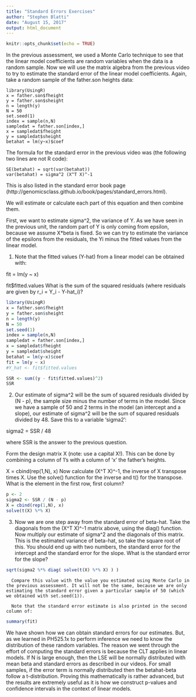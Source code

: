 ---
title: "Standard Errors Exercises"
author: "Stephen Blatti"
date: "August 15, 2017"
output: html_document
---

```{r setup, include=FALSE}
knitr::opts_chunk$set(echo = TRUE)
```

In the previous assessment, we used a Monte Carlo technique to see that the linear model coefficients are random variables when the data is a random sample. Now we will use the matrix algebra from the previous video to try to estimate the standard error of the linear model coefficients. Again, take a random sample of the father.son heights data:

    library(UsingR)
    x = father.son$fheight
    y = father.son$sheight
    n = length(y)
    N = 50
    set.seed(1)
    index = sample(n,N)
    sampledat = father.son[index,]
    x = sampledat$fheight
    y = sampledat$sheight
    betahat = lm(y~x)$coef

The formula for the standard error in the previous video was (the following two lines are not R code):

    SE(betahat) = sqrt(var(betahat))
    var(betahat) = sigma^2 (X^T X)^-1

This is also listed in the standard error book page (http://genomicsclass.github.io/book/pages/standard_errors.html).

We will estimate or calculate each part of this equation and then combine them.

First, we want to estimate sigma^2, the variance of Y. As we have seen in the previous unit, the random part of Y is only coming from epsilon, because we assume X*beta is fixed. So we can try to estimate the variance of the epsilons from the residuals, the Yi minus the fitted values from the linear model.

1. Note that the fitted values (Y-hat) from a linear model can be obtained with:

fit = lm(y ~ x)

fit$fitted.values
What is the sum of the squared residuals (where residuals are given by r_i = Y_i - Y-hat_i)?

```{r}
library(UsingR)
x = father.son$fheight
y = father.son$sheight
n = length(y)
N = 50
set.seed(1)
index = sample(n,N)
sampledat = father.son[index,]
x = sampledat$fheight
y = sampledat$sheight
betahat = lm(y~x)$coef
fit = lm(y ~ x)
#Y_hat <- fit$fitted.values

SSR <- sum((y - fit$fitted.values)^2)
SSR

```

2. Our estimate of sigma^2 will be the sum of squared residuals divided by (N - p), the sample size minus the number of terms in the model. Since we have a sample of 50 and 2 terms in the model (an intercept and a slope), our estimate of sigma^2 will be the sum of squared residuals divided by 48. Save this to a variable 'sigma2':

sigma2 = SSR / 48

where SSR is the answer to the previous question.


Form the design matrix X (note: use a capital X!). This can be done by combining a column of 1's with a column of 'x' the father's heights.

X = cbind(rep(1,N), x)
Now calculate (X^T X)^-1, the inverse of X transpose times X. Use the solve() function for the inverse and t() for the transpose. What is the element in the first row, first column?

```{r}
p <- 2
sigma2 <- SSR / (N - p)
X = cbind(rep(1,N), x)
solve(t(X) %*% X)

```

3. Now we are one step away from the standard error of beta-hat. Take the diagonals from the (X^T X)^-1 matrix above, using the diag() function. Now multiply our estimate of sigma^2 and the diagonals of this matrix. This is the estimated variance of beta-hat, so take the square root of this. You should end up with two numbers, the standard error for the intercept and the standard error for the slope.
What is the standard error for the slope?

```{r}
sqrt(sigma2 %*% diag( solve(t(X) %*% X) ) )
```

      Compare this value with the value you estimated using Monte Carlo in the previous assessment. It will not be the same, because we are only estimating the standard error given a particular sample of 50 (which we obtained with set.seed(1)).
      
      Note that the standard error estimate is also printed in the second column of:

```{r}
summary(fit)
```


We have shown how we can obtain standard errors for our estimates. But, as we learned in PH525.1x to perform inference we need to know the distribution of these random variables. The reason we went through the effort of computing the standard errors is because the CLT applies in linear models. If  N is large enough, then the LSE will be normally distributed with mean beta and standard errors as described in our videos. For small samples, if the error term is normally distributed then the betahat-beta follow a t-distribution. Proving this mathematically is rather advanced, but the results are extremely useful as it is how we construct p-values and confidence intervals in the context of linear models.

